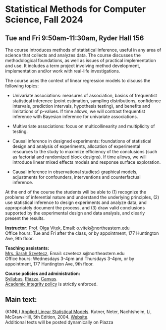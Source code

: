 <h1> Statistical Methods for Computer Science, Fall 2024 </h1>
<h2>Tue and Fri 9:50am-11:30am, Ryder Hall 156</h2>

The course introduces methods of statistical inference, useful in any area of science that collects and analyzes data. The course discusses the methodological foundations, as well as issues of practical implementation and use. It includes a term project involving method development, implementation and/or work with real-life investigations.

The course uses the context of linear regression models to discuss the following topics:

- Univariate associations: measures of association, basics of frequentist statistical inference (point estimation, sampling distributions, confidence intervals, prediction intervals, hypothesis testing), and benefits and limitations of p-values. If time allows, we will contrast frequentist inference with Bayesian inference for univariate associations.

- Multivariate associations: focus on multicollinearity and multiplicity of testing.

- Causal inference in designed experiments: foundations of statistical design and analysis of experiments, allocation of experimental resources to the study to maximize efficiency of the conclusions (such as factorial and randomized block designs). If time allows, we will introduce linear mixed effects models and response surface exploration.

- Causal inference in observational studies:} graphical models, adjustments for confounders, interventions and counterfactual inference.

At the end of the course the students will be able to (1) recognize the problems of inferential nature and understand the underlying principles, (2) use statistical inference to design experiments and analyze data, and appropriately document the process, and (3) draw valid conclusions supported by the experimental design and data analysis, and clearly present the results.

<p><strong>Instructor:</strong> [Prof. Olga Vitek](http://olga-vitek-lab.ccis.northeastern.edu/),
Email: o.vitek@northeastern.edu</br>
Office hours: Tue and Fri after the class, or by appointment, 177 Huntington Ave, 9th floor.</p>

<p><strong>Teaching assistants:</strong></br>
[Mrs. Sarah Szvetecz](https://www.khoury.northeastern.edu/people/sarah-szvetecz/), 
Email: szvetecz.s@northeastern.edu</br>
Office hours: Wednesdays 3-4pm and Thursdays 3-4pm, or by appointment, 177 Huntington Ave, 9th floor.

<p><strong>Course policies and administration:</strong></br> [Syllabus](CS7200_Fall24_syllabus.pdf),  [Piazza](https://piazza.com/northeastern/fall2024/cs7200), 
[Canvas](https://canvas.northeastern.edu/).</br>
[Academic integrity policy](https://osccr.sites.northeastern.edu/academic-integrity-policy/) is strictly enforced.</p> 

<h2>Main text:</h2>
<p>(KNNL) [Applied Linear Statistical Models](https://www.amazon.com/Applied-Linear-Statistical-Models-2013/dp/1259064743/). Kutner, Neter, Nachtsheim, Li, McGraw-Hill, 5th Edition, 2004. [Website](http://users.stat.ufl.edu/~rrandles/sta4210/Rclassnotes/data/textdatasets/index.html).</br>
Additional texts will be posted dynamically on Piazza
</p>
